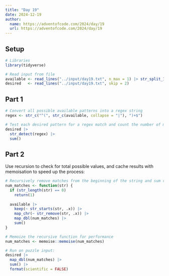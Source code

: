 ```yaml
---
title: "Day 19"
date: 2024-12-19
author:
  name: https://adventofcode.com/2024/day/19
  url: https://adventofcode.com/2024/day/19
---
```


## Setup

```r
# Libraries
library(tidyverse)

# Read input from file
available <- read_lines("../input/day19.txt", n_max = 1) |> str_split_1(", ")
desired   <- read_lines("../input/day19.txt", skip = 2)
```

## Part 1

```r

# Convert all possible available patterns into a regex string
regex <- str_c("^(", str_c(available, collapse = "|"), ")+$")

# Test each desired pattern for a regex match and count the number of matches
desired |> 
  str_detect(regex) |> 
  sum()

```

## Part 2

Use recursion to check for total possible values, and cache results with memoisation to speed up the process:

```r

# Recursively remove matches from the beginning of the string and sum result
num_matches <- function(str) {
  if (str_length(str) == 0)
    return(1)
  
  available |> 
    keep(~ str_starts(str, .x)) |> 
    map_chr(~ str_remove(str, .x)) |> 
    map_dbl(num_matches) |> 
    sum()
}

# Memoize the recursive function for performance
num_matches <- memoise::memoise(num_matches)

# Run on puzzle input:
desired |> 
  map_dbl(num_matches) |> 
  sum() |> 
  format(scientific = FALSE)

```


